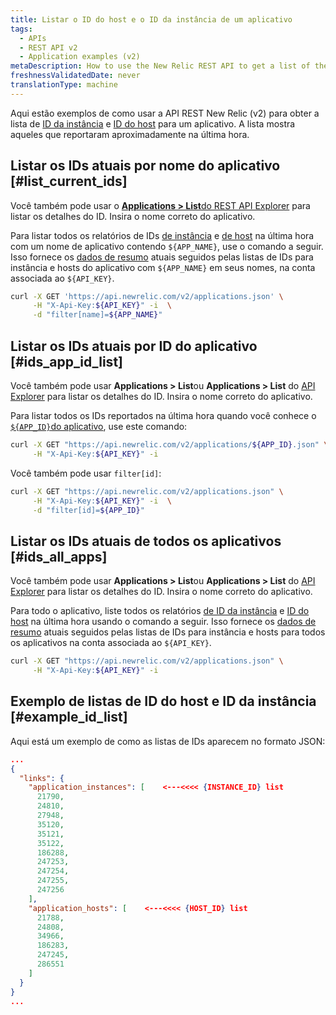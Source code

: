 ```yaml
---
title: Listar o ID do host e o ID da instância de um aplicativo
tags:
  - APIs
  - REST API v2
  - Application examples (v2)
metaDescription: How to use the New Relic REST API to get a list of the instance and host IDs for an application.
freshnessValidatedDate: never
translationType: machine
---
```


Aqui estão exemplos de como usar a API REST New Relic (v2) para obter a lista de [ID da instância](/docs/apis/rest-api-v2/requirements/listing-host-instance-application-server-ids#locating_instance_id) e [ID do host](/docs/apis/rest-api-v2/requirements/listing-host-instance-application-server-ids#locating_host_id) para um aplicativo. A lista mostra aqueles que reportaram aproximadamente na última hora.

## Listar os IDs atuais por nome do aplicativo [#list_current_ids]

Você também pode usar o [<DNT>**Applications > List**</DNT>do REST API Explorer](/docs/apis/using-the-api-explorer) para listar os detalhes do ID. Insira o nome correto do aplicativo.

Para listar todos os relatórios de IDs [de instância](/docs/apis/rest-api-v2/requirements/listing-host-instance-application-server-ids#locating_instance_id) e [de host](/docs/apis/rest-api-v2/requirements/listing-host-instance-application-server-ids#locating_host_id) na última hora com um nome de aplicativo contendo `${APP_NAME}`, use o comando a seguir. Isso fornece os [dados de resumo](/docs/apis/rest-api-v2/application-examples-v2/summary-data-examples-v2#app) atuais seguidos pelas listas de IDs para instância e hosts do aplicativo com `${APP_NAME}` em seus nomes, na conta associada ao `${API_KEY}`.

```bash
curl -X GET 'https://api.newrelic.com/v2/applications.json' \
     -H "X-Api-Key:${API_KEY}" -i  \
     -d "filter[name]=${APP_NAME}"
```

## Listar os IDs atuais por ID do aplicativo [#ids_app_id_list]

Você também pode usar <DNT>**Applications > List**</DNT>ou <DNT>**Applications > List**</DNT> do [API Explorer](/docs/apis/using-the-api-explorer) para listar os detalhes do ID. Insira o nome correto do aplicativo.

Para listar todos os IDs reportados na última hora quando você conhece o [`${APP_ID}`do aplicativo](/docs/apis/rest-api-v2/application-examples-v2/listing-your-app-id-metric-data-v2), use este comando:

```bash
curl -X GET "https://api.newrelic.com/v2/applications/${APP_ID}.json" \
     -H "X-Api-Key:${API_KEY}" -i
```

Você também pode usar `filter[id]`:

```bash
curl -X GET "https://api.newrelic.com/v2/applications.json" \
     -H "X-Api-Key:${API_KEY}" -i  \
     -d "filter[id]=${APP_ID}"
```

## Listar os IDs atuais de todos os aplicativos [#ids_all_apps]

Você também pode usar <DNT>**Applications > List**</DNT>ou <DNT>**Applications > List**</DNT> do [API Explorer](/docs/apis/using-the-api-explorer) para listar os detalhes do ID. Insira o nome correto do aplicativo.

Para todo o aplicativo, liste todos os relatórios [de ID da instância](/docs/apis/rest-api-v2/requirements/listing-host-instance-application-server-ids#locating_instance_id) e [ID do host](/docs/apis/rest-api-v2/requirements/listing-host-instance-application-server-ids#locating_host_id) na última hora usando o comando a seguir. Isso fornece os [dados de resumo](/docs/apis/rest-api-v2/application-examples-v2/summary-data-examples-v2#app) atuais seguidos pelas listas de IDs para instância e hosts para todos os aplicativos na conta associada ao `${API_KEY}`.

```bash
curl -X GET "https://api.newrelic.com/v2/applications.json" \
     -H "X-Api-Key:${API_KEY}" -i
```

## Exemplo de listas de ID do host e ID da instância [#example_id_list]

Aqui está um exemplo de como as listas de IDs aparecem no formato JSON:

```json
...
{  
  "links": {
    "application_instances": [    <---<<<< {INSTANCE_ID} list
      21790,
      24810,
      27948,
      35120,
      35121,
      35122,
      186288,
      247253,
      247254,
      247255,
      247256
    ],
    "application_hosts": [    <---<<<< {HOST_ID} list
      21788,
      24808,
      34966,
      186283,
      247245,
      286551
    ]
  }
}
...
```